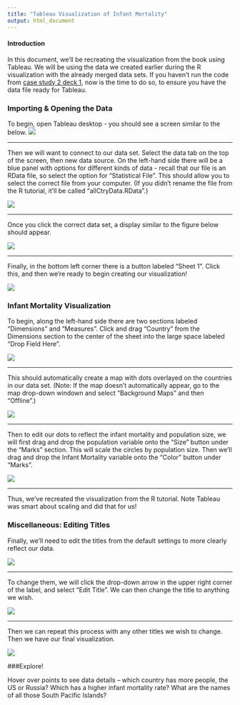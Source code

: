 ```yaml
---
title: "Tableau Visualization of Infant Mortality"
output: html_document
---
```


#### Introduction

In this document, we'll be recreating the visualization from the book using Tableau. We will be using the data we created earlier during the R visualization with the already merged data sets. If you haven't run the code from [case study 2 deck 1](cs02_1_deck.html), now is the time to do so, to ensure you have the data file ready for Tableau.

### Importing & Opening the Data 
To begin, open Tableau desktop - you should see a screen similar to the below.
![](IM_simple_figures/open.png)

***
Then we will want to connect to our data set. Select the data tab on the top of the screen, then new data source. On the left-hand side there will be a blue panel with options for different kinds of data - recall that our file is an RData file, so select the option for "Statistical File". This should allow you to select the correct file from your computer. (If you didn't rename the file from the R tutorial, it'll be called "allCtryData.RData".)

![](IM_simple_figures/open_data.png)

***
Once you click the correct data set, a display similar to the figure below should appear.

![](IM_simple_figures/data.png)

***
Finally, in the bottom left corner there is a button labeled "Sheet 1". Click this, and then we're ready to begin creating our visualization!

![](IM_simple_figures/sheet.png)

### Infant Mortality Visualization

To begin, along the left-hand side there are two sections labeled "Dimensions" and "Measures". Click and drag "Country" from the Dimensions section to the center of the sheet into the large space labeled "Drop Field Here". 

![](IM_simple_figures/dim.png)

***
This should automatically create a map with dots overlayed on the countries in our data set. (Note: If the map doesn't automatically appear, go to the map drop-down windown and select "Background Maps" and then "Offline".)

![](IM_simple_figures/ctry.png)

***
Then to edit our dots to reflect the infant mortality and population size, we will first drag and drop the population variable onto the "Size" button under the "Marks" section. This will scale the circles by population size. Then we'll drag and drop the Infant Mortality variable onto the "Color" button under "Marks". 

![](IM_simple_figures/color_size.png)

***
Thus, we've recreated the visualization from the R tutorial. Note Tableau was smart about scaling and did that for us!

### Miscellaneous: Editing Titles
Finally, we'll need to edit the titles from the default settings to more clearly reflect our data. 

![](IM_simple_figures/inc_title.png)

***
To change them, we will click the drop-down arrow in the upper right corner of the label, and select "Edit Title". We can then change the title to anything we wish.

![](IM_simple_figures/edit.png)

***
Then we can repeat this process with any other titles we wish to change. Then we have our final visualization.

![](IM_simple_figures/final.png)

###Explore!

Hover over points to see data details -- which country has more people, the US or Russia?  Which has a higher infant mortality rate? What are the names of all those South Pacific Islands?
